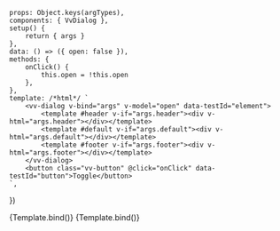 
<Meta
	title="Components/Dialog"
	component={VvDialog}
	args={defaultArgs}
	argTypes={argTypes}
/>

	props: Object.keys(argTypes),
	components: { VvDialog },
	setup() {
		return { args }
	},
	data: () => ({ open: false }),
	methods: {
		onClick() {
			this.open = !this.open
		},
	},
	template: /*html*/ `
		<vv-dialog v-bind="args" v-model="open" data-testId="element">
			<template #header v-if="args.header"><div v-html="args.header"></div></template>
			<template #default v-if="args.default"><div v-html="args.default"></div></template>
			<template #footer v-if="args.footer"><div v-html="args.footer"></div></template>
		</vv-dialog>
		<button class="vv-button" @click="onClick" data-testId="button">Toggle</button>
    `,
})

<Canvas>
	<Story name="Dialog" play={defaultTest}>
		{Template.bind()}
	</Story>
</Canvas>

<Canvas>
	<Story
		name="Auto close"
		play={defaultTest}
		args={{ autoClose: true }}
		argTypes={{
			autoClose: {
				control: {
					disable: true,
				},
			},
		}}
	>
		{Template.bind()}
	</Story>
</Canvas>
